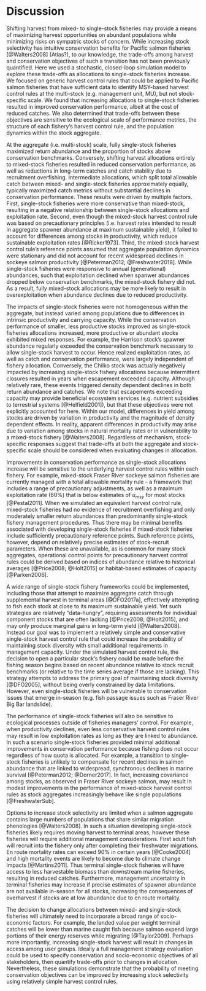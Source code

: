 # Discussion

Shifting harvest from mixed- to single-stock fisheries may provide a means of maximizing harvest opportunities on abundant populations while minimizing risks on sympatric stocks of concern. While increasing stock selectivity has intuitive conservation benefits for Pacific salmon fisheries [@Walters2008] (Atlas?), to our knowledge, the trade-offs among harvest and conservation objectives of such a transition has not been previously quantified. Here we used a stochastic, closed-loop simulation model to explore these trade-offs as allocations to single-stock fisheries increase. We focused on generic harvest control rules that could be applied to Pacific salmon fisheries that have sufficient data to identify MSY-based harvest control rules at the multi-stock (e.g. management unit, MU), but not stock-specific scale. We found that increasing allocations to single-stock fisheries resulted in improved conservation performance, albeit at the cost of reduced catches. We also determined that trade-offs between these objectives are sensitive to the ecological scale of performance metrics, the structure of each fishery's harvest control rule, and the population dynamics within the stock aggregate.

At the aggregate (i.e. multi-stock) scale, fully single-stock fisheries maximized return abundance and the proportion of stocks above conservation benchmarks. Conversely, shifting harvest allocations entirely to mixed-stock fisheries resulted in reduced conservation performance, as well as reductions in long-term catches and catch stability due to recruitment overfishing. Intermediate allocations, which split total allowable catch between mixed- and single-stock fisheries approximately equally, typically maximized catch metrics without substantial declines in conservation performance. These results were driven by multiple factors. First, single-stock fisheries were more conservative than mixed-stock, resulting in a negative relationship between single-stock allocations and exploitation rate. Second, even though the mixed-stock harvest control rule was based on precautionary principles (i.e. harvest rates intended to result in aggregate spawner abundance at maximum sustainable yield), it failed to account for differences among stocks in productivity, which reduce sustainable exploitation rates [@Ricker1973]. Third, the mixed-stock harvest control rule's reference points assumed that aggregate population dynamics were stationary and did not account for recent widespread declines in sockeye salmon productivity [@Peterman2012; @Freshwater2018]. While single-stock fisheries were responsive to annual (generational) abundances, such that exploitation declined when spanwer abundances dropped below conservation benchmarks, the mixed-stock fishery did not. As a result, fully mixed-stock allocations may be more likely to result in overexploitation when abundance declines due to reduced productivity. 

The impacts of single-stock fisheries were not homogeneous within the aggregate, but instead varied among populations due to differences in intrinsic productivity and carrying capacity. While the conservation performance of smaller, less productive stocks improved as single-stock fisheries allocations increased, more productive or abundant stocks exhibited mixed responses. For example, the Harrison stock's spawner abundance regularly exceeded the conservation benchmark necessary to allow single-stock harvest to occur. Hence realized exploitation rates, as well as catch and conservation performance, were largely independent of fishery allocation. Conversely, the Chilko stock was actually negatively impacted by increasing single-stock fishery allocations because intermittent closures resulted in years when escapement exceeded capacity. Although relatively rare, these events triggered density dependent declines in both return abundance and catches. We note that escapements exceeding capacity may provide beneficial ecosystem services (e.g. nutrient subsidies to terrestrial systems [@Helfield2001]), but that these objectives were not explicitly accounted for here. Within our model, differences in yield among stocks are driven by variation in productivity and the magnitude of density dependent effects. In reality, apparent differences in productivity may arise due to variation among stocks in natural mortality rates or in vulnerability to a mixed-stock fishery [@Walters2008]. Regardless of mechanism, stock-specific responses suggest that trade-offs at both the aggregate and stock-specific scale should be considered when evaluating changes in allocation.

Improvements in conservation performance as single-stock allocations increase will be sensitive to the underlying harvest control rules within each fishery. For example, mixed-stock Fraser River sockeye salmon fisheries are currently managed with a total allowable mortality rule - a framework that includes a range of precautionary adjustments, as well as a maximum exploitation rate (60%) that is below estimates of $u_{msy}$ for most stocks [@Pestal2011]. When we simulated an equivalent harvest control rule, mixed-stock fisheries had no evidence of recruitment overfishing and only moderately smaller return abundances than predominantly single-stock fishery management procedures. Thus there may be minimal benefits associated with developing single-stock fisheries if mixed-stock fisheries include sufficiently precautionary reference points. Such reference points, however, depend on relatively precise estimates of stock-recruit parameters. When these are unavailable, as is common for many stock aggregates, operational control points for precautionary harvest control rules could be derived based on indices of abundance relative to historical averages [@Price2008; @Holt2015] or habitat-based estimates of capacity [@Parken2006].

A wide range of single-stock fishery frameworks could be implemented, including those that attempt to maximize aggregate catch through supplemental harvest in terminal areas [@DFO2017a], effectively attempting to fish each stock at close to its maximum sustainable yield. Yet such strategies are relatively "data-hungry", requiring assessments for individual component stocks that are often lacking [@Price2008; @Holt2015], and may only produce marginal gains in long-term yield [@Walters2008]. Instead our goal was to implement a relatively simple and conservative single-stock harvest control rule that could increase the probability of maintaining stock diversity with small additional requirements in management capacity. Under the simulated harvest control rule, the decision to open a particular stock's fishery could be made before the fishing season begins based on recent abundance relative to stock recruit benchmarks (or relative to the time series average if those are lacking). This strategy attempts to address the primary goal of maintaining stock diversity [@DFO2005], without being overly constrained by data limitations. However, even single-stock fisheries will be vulnerable to conservation issues that emerge in-season (e.g. fish passage issues such as Fraser River Big Bar landslide).

The performance of single-stock fisheries will also be sensitive to ecological processes outside of fisheries managers' control. For example, when productivity declines, even less conservative harvest control rules may result in low exploitation rates as long as they are linked to abundance. In such a scenario single-stock fisheries provided minimal additional improvements in conservation performance because fishing does not occur regardless of how quota is allocated. For example, a transition to single-stock fisheries is unlikely to compensate for recent declines in salmon abundance that are linked to widespread, synchronous declines in marine survival [@Peterman2012; @Dorner2017]. In fact, increasing covariance among stocks, as observed in Fraser River sockeye salmon, may result in modest improvements in the performance of mixed-stock harvest control rules as stock aggregates increasingly behave like single populations [@FreshwaterSub].

Options to increase stock selectivity are limited when a salmon aggregate contains large numbers of populations that share similar migration phenologies [@Walters2008]. In such a situation developing single-stock fisheries likely requires moving harvest to terminal areas, however these fisheries will require additional management considerations. First adult fish will recruit into the fishery only after completing their freshwater migrations. En route mortality rates can exceed 90% in certain years [@Cooke2004] and high mortality events are likely to become due to climate change impacts [@Martins2011]. Thus terminal single-stock fisheries will have access to less harvestable biomass than downstream marine fisheries, resulting in reduced catches. Furthermore, management uncertainty in terminal fisheries may increase if precise estimates of spawner abundance are not available in-season for all stocks, increasing the consequences of overharvest if stocks are at low abundance due to en route mortality.

The decision to change allocations between mixed- and single-stock fisheries will ultimately need to incorporate a broad range of socio-economic factors. For example, the landed value per weight terminal catches will be lower than marine caught fish because salmon expend large portions of their energy reserves while migrating [@Taylor2009]. Perhaps more importantly, increasing single-stock harvest will result in changes in access among user groups. Ideally a full management strategy evaluation could be used to specify conservation and socio-economic objectives of all stakeholders, then quantify trade-offs prior to changes in allocation. Nevertheless, these simulations demonstrate that the probability of meeting conservation objectives can be improved by increasing stock selectivity using relatively simple harvest control rules. 
